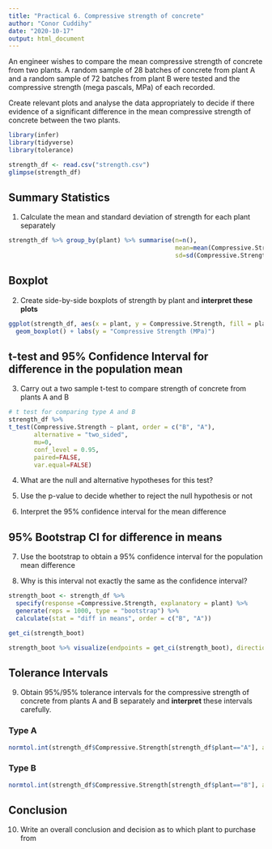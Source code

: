 ```yaml
---
title: "Practical 6. Compressive strength of concrete"
author: "Conor Cuddihy"
date: "2020-10-17"
output: html_document
---
```


An engineer wishes to compare the mean compressive strength of concrete from two plants. A random sample of 28 batches of concrete from plant A and a random sample of 72 batches from plant B were tested and the compressive strength (mega pascals, MPa) of each recorded.  

Create relevant plots and analyse the data appropriately to decide if there evidence of a significant difference in the mean compressive strength of concrete between the two plants.



```r
library(infer)
library(tidyverse)
library(tolerance)
```



```r
strength_df <- read.csv("strength.csv")
glimpse(strength_df)
```

## Summary Statistics


1. Calculate the mean and standard deviation of strength for each plant separately

```r
strength_df %>% group_by(plant) %>% summarise(n=n(),
                                              mean=mean(Compressive.Strength),
                                              sd=sd(Compressive.Strength))
```

## Boxplot

2. Create side-by-side boxplots of strength by plant and **interpret these plots**

```r
ggplot(strength_df, aes(x = plant, y = Compressive.Strength, fill = plant)) + 
  geom_boxplot() + labs(y = "Compressive Strength (MPa)")

```


## t-test and 95% Confidence Interval for difference in the population mean

3. Carry out a two sample t-test to compare strength of concrete from plants A and B

```r
# t test for comparing type A and B
strength_df %>%
t_test(Compressive.Strength ~ plant, order = c("B", "A"), 
       alternative = "two_sided",
       mu=0,
       conf_level = 0.95,
       paired=FALSE,
       var.equal=FALSE)

```

4. What are the null and alternative hypotheses for this test? 

5. Use the p-value to decide whether to reject the null hypothesis or not

6. Interpret the 95% confidence interval for the mean difference

## 95% Bootstrap CI for difference in means

7. Use the bootstrap to obtain a 95% confidence interval for the population mean difference

8. Why is this interval not exactly the same as the confidence interval?

```r

strength_boot <- strength_df %>%
  specify(response =Compressive.Strength, explanatory = plant) %>%
  generate(reps = 1000, type = "bootstrap") %>%
  calculate(stat = "diff in means", order = c("B", "A"))

get_ci(strength_boot)

strength_boot %>% visualize(endpoints = get_ci(strength_boot), direction = "between")

```

## Tolerance Intervals

9. Obtain 95%/95% tolerance intervals for the compressive strength of concrete from plants A and B separately and **interpret** these intervals carefully.

### Type A

```r

normtol.int(strength_df$Compressive.Strength[strength_df$plant=="A"], alpha = 0.05, P = 0.95, side = 2)

```

### Type B

```r

normtol.int(strength_df$Compressive.Strength[strength_df$plant=="B"], alpha = 0.05, P = 0.95, side = 2)

```

## Conclusion

10. Write an overall conclusion and decision as to which plant to purchase from

